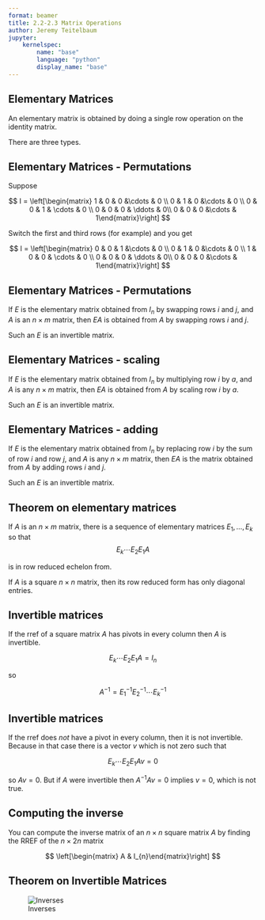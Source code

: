 ```yaml
---
format: beamer
title: 2.2-2.3 Matrix Operations
author: Jeremy Teitelbaum
jupyter:
    kernelspec:
        name: "base"
        language: "python"
        display_name: "base"
---
```


## Elementary Matrices

An elementary matrix is obtained by doing a single row operation on the identity matrix.  

There are three types.

## Elementary Matrices - Permutations

Suppose

$$
I = \left[\begin{matrix} 1 & 0 & 0 &\cdots & 0 \\ 0 & 1 & 0 &\cdots & 0 \\ 0 & 0 & 1 & \cdots & 0 \\
0 & 0 & 0 & \ddots & 0\\
0 & 0 & 0 &\cdots & 1\end{matrix}\right]
$$

Switch the first and third rows (for example) and you get

$$
I = \left[\begin{matrix} 0 & 0 & 1 &\cdots & 0 \\ 0 & 1 & 0 &\cdots & 0 \\ 1 & 0 & 0 & \cdots & 0 \\
0 & 0 & 0 & \ddots & 0\\
0 & 0 & 0 &\cdots & 1\end{matrix}\right]
$$

## Elementary Matrices - Permutations

If $E$ is the elementary matrix obtained from $I_n$
by swapping rows $i$ and $j$, and $A$ is an $n\times m$ matrix, then $EA$ is obtained from $A$ by swapping rows $i$ and $j$. 

Such an $E$ is an invertible matrix. 

## Elementary Matrices - scaling

If $E$ is the elementary matrix obtained from $I_{n}$ by multiplying row $i$ by $a$, and $A$ is any $n\times m$ matrix, then $EA$ is obtained from $A$ by scaling row $i$ by $a$.

Such an $E$ is an invertible matrix.

## Elementary Matrices - adding

If $E$ is the elementary matrix obtained from $I_{n}$ by replacing row $i$ by the sum of row $i$ and row $j$, and $A$ is any $n\times m$ matrix, then $EA$ is the matrix obtained from $A$ by adding rows $i$ and $j$.

Such an $E$ is an invertible matrix. 

## Theorem on elementary matrices

If $A$ is an $n\times m$ matrix, there is a sequence of elementary matrices $E_{1},\ldots, E_{k}$ so that
$$
E_{k}\cdots E_{2}E_{1}A
$$

is in row reduced echelon from.

If $A$ is a square $n\times n$ matrix, then its row reduced form has only diagonal entries.  

## Invertible matrices

If the rref of a square matrix $A$ has pivots in every column then $A$ is invertible.

$$
E_{k}\cdots E_{2}E_{1}A = I_{n}
$$

so 

$$
A^{-1} = E_{1}^{-1}E_{2}^{-1}\cdots E_{k}^{-1}
$$

## Invertible matrices

If the rref does *not* have a pivot in every column, then it is not invertible.   Because in that case there is a vector $v$ which is not zero such that 

$$
E_{k}\cdots E_{2}E_{1}Av=0
$$

so $Av=0$.  But if $A$ were invertible then $A^{-1}Av=0$ implies $v=0$, which is  not true. 

## Computing the inverse

You can compute the inverse matrix of an $n\times n$ square matrix $A$ by finding the RREF of the $n\times 2n$ matrix

$$
\left[\begin{matrix} A & I_{n}\end{matrix}\right]
$$

## Theorem on Invertible Matrices

![Inverses](InvertibleMatrixTheorem.png)